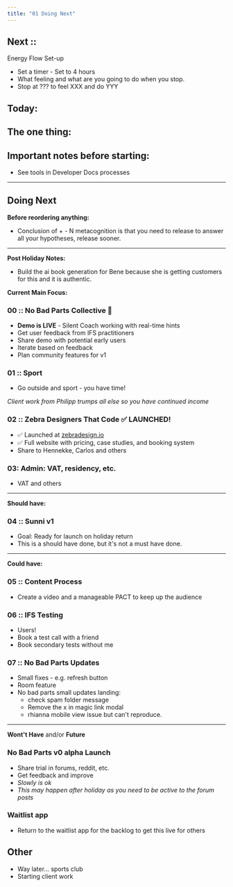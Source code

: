 ```yaml
---
title: "01 Doing Next"
---
```


## Next :: 

Energy Flow Set-up 
- Set a timer - Set to 4 hours 
- What feeling and what are you going to do when you stop. 
- Stop at ??? to feel XXX and do YYY 
  
Today: 
- 

The one thing: 
- 

## Important notes before starting:

- See tools in Developer Docs processes 

---

## Doing Next 

**Before reordering anything:** 
- Conclusion of + - N metacognition is that you need to release to answer all your hypotheses, release sooner. 

---  

**Post Holiday Notes:**

- Build the ai book generation for Bene because she is getting customers for this and it is authentic. 

**Current Main Focus:**

### 00 :: No Bad Parts Collective 🧠
- **Demo is LIVE** - Silent Coach working with real-time hints
- Get user feedback from IFS practitioners
- Share demo with potential early users
- Iterate based on feedback
- Plan community features for v1

### 01 :: Sport 
- Go outside and sport - you have time! 

*Client work from Philipp trumps all else so you have continued income*

### 02 :: Zebra Designers That Code ✅ LAUNCHED!
- ✅ Launched at [zebradesign.io](https://zebradesign.io/)
- ✅ Full website with pricing, case studies, and booking system
- Share to Hennekke, Carlos and others 

### 03: Admin: VAT, residency, etc. 
- VAT and others 

---

**Should have:** 

### 04 :: Sunni v1 
- Goal: Ready for launch on holiday return  
- This is a should have done, but it's not a must have done. 


---

**Could have:**
### 05 :: Content Process 
- Create a video and a manageable PACT to keep up the audience 

### 06 :: IFS Testing
- Users! 
- Book a test call with a friend 
- Book secondary tests without me 

### 07 :: No Bad Parts Updates
- Small fixes - e.g. refresh button 
- Room feature 
- No bad parts small updates landing:  
	- check spam folder message  
	- Remove the x in magic link modal  
	- rhianna mobile view issue but can't reproduce.

---

**Wont't Have** and/or **Future**

### No Bad Parts v0 alpha Launch 
- Share trial in forums, reddit, etc. 
- Get feedback and improve 
- *Slowly is ok*
- *This may happen after holiday as you need to be active to the forum posts*
### Waitlist app 
- Return to the waitlist app for the backlog to get this live for others 
## Other 
- Way later... sports club 
- Starting client work 


